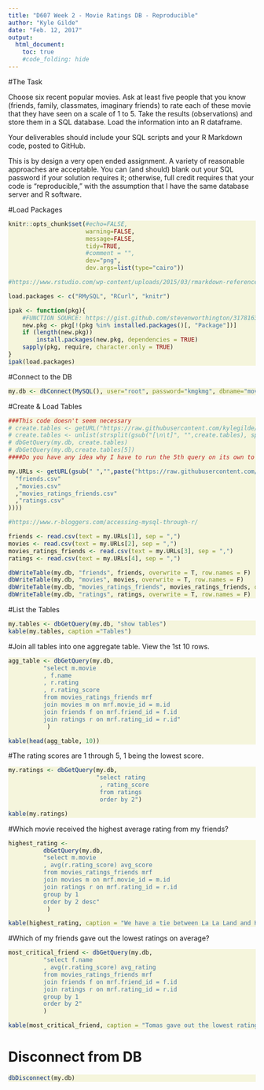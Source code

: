 ```yaml
---
title: "D607 Week 2 - Movie Ratings DB - Reproducible"
author: "Kyle Gilde"
date: "Feb. 12, 2017"
output: 
  html_document:
    toc: true
    #code_folding: hide
---
```

<style>
div.beige pre { background-color:beige; }
</style>
 <div class = "beige">

#The Task

Choose six recent popular movies.  Ask at least five people that you know (friends, family, classmates, imaginary friends) to rate each of these movie that they have seen on a scale of 1 to 5.  Take the results (observations) and store them in a SQL database.  Load the information into an R dataframe.

Your deliverables should include your SQL scripts and your R Markdown code, posted to GitHub.

This is by design a very open ended assignment.  A variety of reasonable approaches are acceptable.  You can (and should) blank out your SQL password if your solution requires it; otherwise, full credit requires that your code is "reproducible," with the assumption that I have the same database server and R software.

#Load Packages
```r
knitr::opts_chunk$set(#echo=FALSE, 
                      warning=FALSE, 
                      message=FALSE,
                      tidy=TRUE,
                      #comment = "",
                      dev="png", 
                      dev.args=list(type="cairo"))

#https://www.rstudio.com/wp-content/uploads/2015/03/rmarkdown-reference.pdf

load.packages <- c("RMySQL", "RCurl", "knitr")

ipak <- function(pkg){
    #FUNCTION SOURCE: https://gist.github.com/stevenworthington/3178163
    new.pkg <- pkg[!(pkg %in% installed.packages()[, "Package"])]
    if (length(new.pkg)) 
        install.packages(new.pkg, dependencies = TRUE)
    sapply(pkg, require, character.only = TRUE)
}
ipak(load.packages)
```
	
 
	


#Connect to the DB
```r
my.db <- dbConnect(MySQL(), user="root", password="kmgkmg", dbname="movie_ratings", host="localhost", port=3306)
```

#Create & Load Tables
```r
###This code doesn't seem necessary
# create.tables <- getURL("https://raw.githubusercontent.com/kylegilde/D607-Data-Acquistion/master/data-sets/movie_ratings/movie%20ratings.sql")
# create.tables <- unlist(strsplit(gsub("[\n\t]", "",create.tables), split=";"))
# dbGetQuery(my.db, create.tables)
# dbGetQuery(my.db,create.tables[5])
####Do you have any idea why I have to run the 5th query on its own to create that table?

my.URLs <- getURL(gsub(" ","",paste("https://raw.githubusercontent.com/kylegilde/D607-Data-Acquistion/master/data-sets/movie_ratings/",c(
  "friends.csv"
  ,"movies.csv"
  ,"movies_ratings_friends.csv"
  ,"ratings.csv"
))))

#https://www.r-bloggers.com/accessing-mysql-through-r/

friends <- read.csv(text = my.URLs[1], sep = ",")
movies <- read.csv(text = my.URLs[2], sep = ",")
movies_ratings_friends <- read.csv(text = my.URLs[3], sep = ",")
ratings <- read.csv(text = my.URLs[4], sep = ",")

dbWriteTable(my.db, "friends", friends, overwrite = T, row.names = F)
dbWriteTable(my.db, "movies", movies, overwrite = T, row.names = F)
dbWriteTable(my.db, "movies_ratings_friends", movies_ratings_friends, overwrite = T, row.names = F)
dbWriteTable(my.db, "ratings", ratings, overwrite = T, row.names = F)
```

#List the Tables
```r
my.tables <- dbGetQuery(my.db, "show tables")
kable(my.tables, caption ="Tables")
```


#Join all tables into one aggregate table. View the 1st 10 rows.
```r
agg_table <- dbGetQuery(my.db, 
          "select m.movie
          , f.name
          , r.rating 
          , r.rating_score
          from movies_ratings_friends mrf
          join movies m on mrf.movie_id = m.id
          join friends f on mrf.friend_id = f.id
          join ratings r on mrf.rating_id = r.id"
           )

kable(head(agg_table, 10))
```

#The rating scores are 1 through 5, 1 being the lowest score.
```r
my.ratings <- dbGetQuery(my.db,
                         "select rating
                          , rating_score
                          from ratings
                          order by 2")

kable(my.ratings)

```


#Which movie received the highest average rating from my friends?
```r

highest_rating <- 
          dbGetQuery(my.db, 
          "select m.movie
          , avg(r.rating_score) avg_score
          from movies_ratings_friends mrf
          join movies m on mrf.movie_id = m.id
          join ratings r on mrf.rating_id = r.id
          group by 1
          order by 2 desc"
           )

kable(highest_rating, caption = "We have a tie between La La Land and Hell or High Water!")
```

#Which of my friends gave out the lowest ratings on average?

```r
most_critical_friend <- dbGetQuery(my.db, 
          "select f.name
          , avg(r.rating_score) avg_rating
          from movies_ratings_friends mrf
          join friends f on mrf.friend_id = f.id
          join ratings r on mrf.rating_id = r.id
          group by 1
          order by 2"
          )

kable(most_critical_friend, caption = "Tomas gave out the lowest ratings!")
```




# Disconnect from DB
```r

dbDisconnect(my.db)

```



</div>
